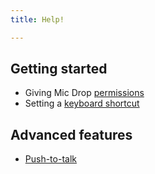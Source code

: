 ```yaml
---
title: Help!

---
```



<Panel>

## Getting started
- Giving Mic Drop [permissions](/help/permissions)
- Setting a [keyboard shortcut](/help/keyboard-shortcut)

## Advanced features
- [Push-to-talk](/help/push-to-talk)

 

</Panel>
